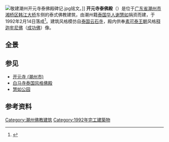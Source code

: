 {{Infobox Buddhist temple
| name             = 开元寺泰佛殿
|logo =<!--寺庙logo-->
|logosize =<!--logo尺寸，用px表示-->
| img              = 开元寺泰佛殿.jpg
| img_size         = <!--图片尺寸，用px表示-->
| img_capt         = 殿门
| mountain         = <!--山号-->
| denomination     = <!--派别，宗门-->
| venerated        = <!--供奉-->
| founded          = 1992年
| closed           = <!--废除时间-->
| founder          = <!--开山住持-->
| founderpriest    =
| teacher          = 
| director         = 
| roshi            = 
| abbot            = <!--现任住持-->
| priest           = 
| rinpoche         = 
| reverend         = 
| address          = [[广东省|广东省]][[潮州市|潮州市]][[湘桥区|湘桥区]][[韩江大桥|韩江大桥]]东侧
| country          = {{PRC}}
| website          = <!--网站-->
| coordinates      = {{coord|23.654201|N|116.662852|E|display=inline,title}}
| pushpin_map      = <!-- 見Category:地理位置圖模板，例子：China -->
| pushpin_label_position = <!-- 圖標文字位置：left, right, top, bottom, none -->
| pushpin_map_caption    =
| pushpin_mapsize        = <!--純數字，請勿加px-->
| label =<!--图标文字名称，名称若与条目名称相同可省略-->
| map_relief = <!-- 如果不想使用Location map的地形圖，填map_relief=0 -->
| latd= |latm= |lats= |latNS=
| longd= |longm= |longs= |longEW=
}}
[[File:敬建潮州开元寺泰佛殿碑记.jpg|thumb]]铭文。]]
'''开元寺泰佛殿'''（{{lang-th|วัดไคหยวนวิหารไทย}}）是位于[[广东省|广东省]][[潮州市|潮州市]][[湘桥区|湘桥区]][[韩江大桥|韩江大桥]]东侧的泰式佛教建筑，由潮州籍[[泰国华人|泰国华人]][[谢慧如|谢慧如]]捐资而建，于1992年2月14日落成<ref>{{Cite web |url=http://wscz.chaozhou.gov.cn/whcz/detail/36819 |title=潮州开元寺泰佛殿 |access-date=2016-12-10 |archive-url=https://web.archive.org/web/20161220084623/http://wscz.chaozhou.gov.cn/whcz/detail/36819 |archive-date=2016-12-20 |dead-url=yes }}</ref>。建筑风格模仿自[[泰国|泰国]][[云石寺|云石寺]]，殿内供奉[[素可泰王朝|素可泰王朝]]风格[[释迦牟尼佛|释迦牟尼佛]]（[[成功佛|成功佛]]）像。

== 全景 ==
{{wide image|泰佛殿全景.jpg|1000px|开元寺泰佛殿全景}}

==参见==
* [[开元寺_(潮州市)|开元寺 (潮州市)]]
* [[白马寺泰国风格佛殿|白马寺泰国风格佛殿]]
* [[慧如公园|慧如公园]]

==参考资料==
{{reflist}}

{{宗教建筑小作品}}

[[Category:潮州佛教建筑|Category:潮州佛教建筑]]
[[Category:1992年完工建築物|Category:1992年完工建築物]]